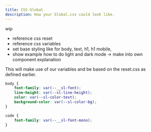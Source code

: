 ```yaml
---
title: CSS Global
description: How your Global.css could look like.
---
```


wip

- reference css reset
- reference css variables
- set base styling like for body, text, h1, h1 mobile, 
- show example how to do light and dark mode -> make into own component explanation

This will make use of our variables and be based on the reset.css as defined earlier.

```css
body {
	font-family: var(--__sl-font);
	line-height: var(--sl-line-height);
	color: var(--sl-color-text);
	background-color: var(--sl-color-bg);
}

code {
	font-family: var(--__sl-font-mono);
}


```